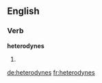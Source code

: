 ==English==

===Verb===
'''heterodynes'''

# {{third-person singular of|[[heterodyne]]}}

[[de:heterodynes]]
[[fr:heterodynes]]